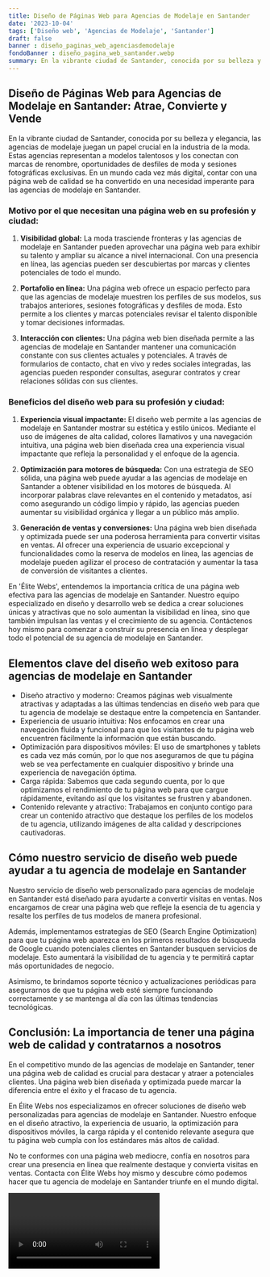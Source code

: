 ```yaml
---
title: Diseño de Páginas Web para Agencias de Modelaje en Santander
date: '2023-10-04'
tags: ['Diseño web', 'Agencias de Modelaje', 'Santander']
draft: false
banner : diseño_paginas_web_agenciasdemodelaje
fondoBanner : diseño_pagina_web_santander.webp
summary: En la vibrante ciudad de Santander, conocida por su belleza y elegancia, las agencias de modelaje juegan un papel crucial en la industria de la moda. Estas agencias representan a modelos talentosos y los conectan con marcas de renombre, oportunidades de desfiles de moda y sesiones fotográficas exclusivas. En un mundo cada vez más digital, contar con una página web de calidad se ha convertido en una necesidad imperante para las agencias de modelaje en Santander. 
---
```


## Diseño de Páginas Web para Agencias de Modelaje en Santander: Atrae, Convierte y Vende

En la vibrante ciudad de Santander, conocida por su belleza y elegancia, las agencias de modelaje juegan un papel crucial en la industria de la moda. Estas agencias representan a modelos talentosos y los conectan con marcas de renombre, oportunidades de desfiles de moda y sesiones fotográficas exclusivas. En un mundo cada vez más digital, contar con una página web de calidad se ha convertido en una necesidad imperante para las agencias de modelaje en Santander. 

### Motivo por el que necesitan una página web en su profesión y ciudad:

1. **Visibilidad global:** La moda trasciende fronteras y las agencias de modelaje en Santander pueden aprovechar una página web para exhibir su talento y ampliar su alcance a nivel internacional. Con una presencia en línea, las agencias pueden ser descubiertas por marcas y clientes potenciales de todo el mundo.

2. **Portafolio en línea:** Una página web ofrece un espacio perfecto para que las agencias de modelaje muestren los perfiles de sus modelos, sus trabajos anteriores, sesiones fotográficas y desfiles de moda. Esto permite a los clientes y marcas potenciales revisar el talento disponible y tomar decisiones informadas.

3. **Interacción con clientes:** Una página web bien diseñada permite a las agencias de modelaje en Santander mantener una comunicación constante con sus clientes actuales y potenciales. A través de formularios de contacto, chat en vivo y redes sociales integradas, las agencias pueden responder consultas, asegurar contratos y crear relaciones sólidas con sus clientes.

### Beneficios del diseño web para su profesión y ciudad:

1. **Experiencia visual impactante:** El diseño web permite a las agencias de modelaje en Santander mostrar su estética y estilo únicos. Mediante el uso de imágenes de alta calidad, colores llamativos y una navegación intuitiva, una página web bien diseñada crea una experiencia visual impactante que refleja la personalidad y el enfoque de la agencia.

2. **Optimización para motores de búsqueda:** Con una estrategia de SEO sólida, una página web puede ayudar a las agencias de modelaje en Santander a obtener visibilidad en los motores de búsqueda. Al incorporar palabras clave relevantes en el contenido y metadatos, así como asegurando un código limpio y rápido, las agencias pueden aumentar su visibilidad orgánica y llegar a un público más amplio.

3. **Generación de ventas y conversiones:** Una página web bien diseñada y optimizada puede ser una poderosa herramienta para convertir visitas en ventas. Al ofrecer una experiencia de usuario excepcional y funcionalidades como la reserva de modelos en línea, las agencias de modelaje pueden agilizar el proceso de contratación y aumentar la tasa de conversión de visitantes a clientes.

En 'Élite Webs', entendemos la importancia crítica de una página web efectiva para las agencias de modelaje en Santander. Nuestro equipo especializado en diseño y desarrollo web se dedica a crear soluciones únicas y atractivas que no solo aumentan la visibilidad en línea, sino que también impulsan las ventas y el crecimiento de su agencia. Contáctenos hoy mismo para comenzar a construir su presencia en línea y desplegar todo el potencial de su agencia de modelaje en Santander.

<GifSeo />

<Cta />

## Elementos clave del diseño web exitoso para agencias de modelaje en Santander

- Diseño atractivo y moderno: Creamos páginas web visualmente atractivas y adaptadas a las últimas tendencias en diseño web para que tu agencia de modelaje se destaque entre la competencia en Santander.
- Experiencia de usuario intuitiva: Nos enfocamos en crear una navegación fluida y funcional para que los visitantes de tu página web encuentren fácilmente la información que están buscando.
- Optimización para dispositivos móviles: El uso de smartphones y tablets es cada vez más común, por lo que nos aseguramos de que tu página web se vea perfectamente en cualquier dispositivo y brinde una experiencia de navegación óptima.
- Carga rápida: Sabemos que cada segundo cuenta, por lo que optimizamos el rendimiento de tu página web para que cargue rápidamente, evitando así que los visitantes se frustren y abandonen.
- Contenido relevante y atractivo: Trabajamos en conjunto contigo para crear un contenido atractivo que destaque los perfiles de los modelos de tu agencia, utilizando imágenes de alta calidad y descripciones cautivadoras.

## Cómo nuestro servicio de diseño web puede ayudar a tu agencia de modelaje en Santander

Nuestro servicio de diseño web personalizado para agencias de modelaje en Santander está diseñado para ayudarte a convertir visitas en ventas. Nos encargamos de crear una página web que refleje la esencia de tu agencia y resalte los perfiles de tus modelos de manera profesional.

Además, implementamos estrategias de SEO (Search Engine Optimization) para que tu página web aparezca en los primeros resultados de búsqueda de Google cuando potenciales clientes en Santander busquen servicios de modelaje. Esto aumentará la visibilidad de tu agencia y te permitirá captar más oportunidades de negocio.

Asimismo, te brindamos soporte técnico y actualizaciones periódicas para asegurarnos de que tu página web esté siempre funcionando correctamente y se mantenga al día con las últimas tendencias tecnológicas.

## Conclusión: La importancia de tener una página web de calidad y contratarnos a nosotros

En el competitivo mundo de las agencias de modelaje en Santander, tener una página web de calidad es crucial para destacar y atraer a potenciales clientes. Una página web bien diseñada y optimizada puede marcar la diferencia entre el éxito y el fracaso de tu agencia.

En Élite Webs nos especializamos en ofrecer soluciones de diseño web personalizadas para agencias de modelaje en Santander. Nuestro enfoque en el diseño atractivo, la experiencia de usuario, la optimización para dispositivos móviles, la carga rápida y el contenido relevante asegura que tu página web cumpla con los estándares más altos de calidad.

No te conformes con una página web mediocre, confía en nosotros para crear una presencia en línea que realmente destaque y convierta visitas en ventas. Contacta con Élite Webs hoy mismo y descubre cómo podemos hacer que tu agencia de modelaje en Santander triunfe en el mundo digital.

<Video />

<CtaBot job='Agencias de Modelaje' city='Santander'/>

<Gmaps query='Santander+españa+maps' />